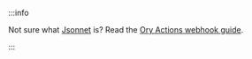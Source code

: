 :::info

Not sure what [Jsonnet](https://jsonnet.org/) is? Read the
[Ory Actions webhook guide](../../../guides/integrate-with-ory-cloud-through-webhooks.mdx).

:::
